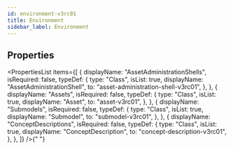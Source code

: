 ```yaml
---
id: environment-v3rc01
title: Environment
sidebar_label: Environment
---
```



## Properties

<PropertiesList
  items={[
    {
      displayName: "AssetAdministrationShells",
      isRequired: false,
      typeDef: {
        type: "Class",
        isList: true,
        displayName: "AssetAdministrationShell",
        to: "asset-administration-shell-v3rc01",
      },
    },
    {
      displayName: "Assets",
      isRequired: false,
      typeDef: {
        type: "Class",
        isList: true,
        displayName: "Asset",
        to: "asset-v3rc01",
      },
    },
    {
      displayName: "Submodels",
      isRequired: false,
      typeDef: {
        type: "Class",
        isList: true,
        displayName: "Submodel",
        to: "submodel-v3rc01",
      },
    },
    {
      displayName: "ConceptDescriptions",
      isRequired: false,
      typeDef: {
        type: "Class",
        isList: true,
        displayName: "ConceptDescription",
        to: "concept-description-v3rc01",
      },
    },
  ]}
/>{" "}

